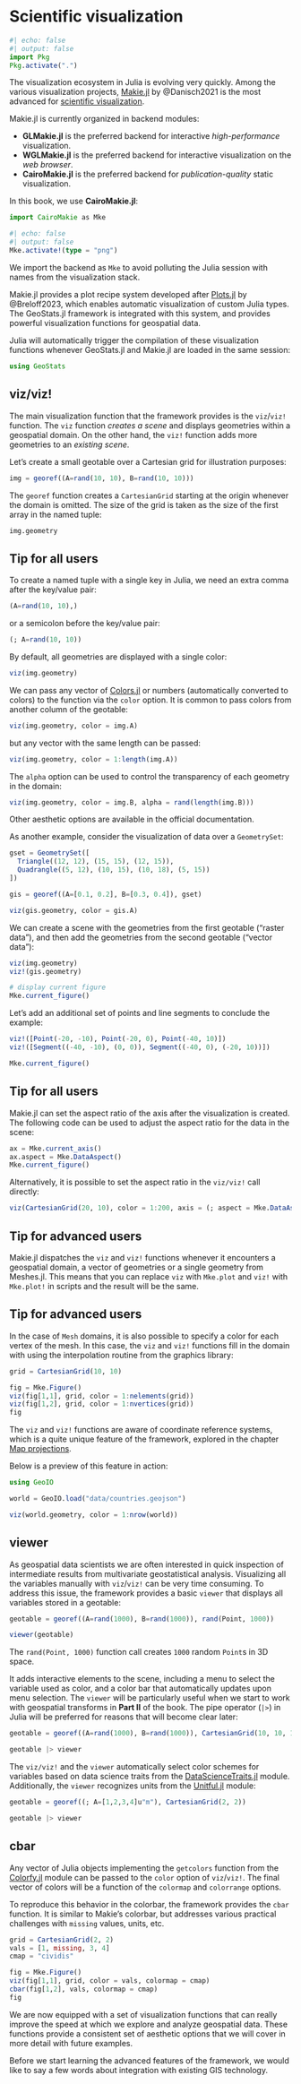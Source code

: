 # Scientific visualization

```julia
#| echo: false
#| output: false
import Pkg
Pkg.activate(".")
```

The visualization ecosystem in Julia is evolving very quickly. Among the various
visualization projects, [Makie.jl](https://github.com/MakieOrg/Makie.jl) by
@Danisch2021 is the most advanced for
[scientific visualization](https://en.wikipedia.org/wiki/Scientific_visualization).

Makie.jl is currently organized in backend modules:

- **GLMakie.jl** is the preferred backend for interactive *high-performance* visualization.
- **WGLMakie.jl** is the preferred backend for interactive visualization on the *web browser*.
- **CairoMakie.jl** is the preferred backend for *publication-quality* static visualization.

In this book, we use **CairoMakie.jl**:

```julia
import CairoMakie as Mke
```

```julia
#| echo: false
#| output: false
Mke.activate!(type = "png")
```

::: {.callout-note}

We import the backend as `Mke` to avoid polluting the Julia
session with names from the visualization stack.

:::

Makie.jl provides a plot recipe system developed after
[Plots.jl](https://github.com/JuliaPlots/Plots.jl) by @Breloff2023,
which enables automatic visualization of custom Julia types.
The GeoStats.jl framework is integrated with this system,
and provides powerful visualization functions for geospatial
data.

Julia will automatically trigger the compilation of these
visualization functions whenever GeoStats.jl and Makie.jl
are loaded in the same session:

```julia
using GeoStats
```

## viz/viz!

The main visualization function that the framework provides is the
`viz`/`viz!` function. The `viz` function *creates a scene* and displays
geometries within a geospatial domain. On the other hand, the `viz!`
function adds more geometries to an *existing scene*.

Let's create a small geotable over a Cartesian grid for illustration purposes:

```julia
img = georef((A=rand(10, 10), B=rand(10, 10)))
```

::: {.callout-note}

The `georef` function creates a `CartesianGrid` starting at the origin
whenever the domain is omitted. The size of the grid is taken as the
size of the first array in the named tuple:

```julia
img.geometry
```

:::

::: {.callout-note}

## Tip for all users

To create a named tuple with a single key in Julia, we need an
extra comma after the key/value pair:

```julia
(A=rand(10, 10),)
```

or a semicolon before the key/value pair:

```julia
(; A=rand(10, 10))
```

:::

By default, all geometries are displayed with a single color:

```julia
viz(img.geometry)
```

We can pass any vector of [Colors.jl](https://github.com/JuliaGraphics/Colors.jl)
or numbers (automatically converted to colors) to the function via the `color`
option. It is common to pass colors from another column of the geotable:

```julia
viz(img.geometry, color = img.A)
```

but any vector with the same length can be passed:

```julia
viz(img.geometry, color = 1:length(img.A))
```

The `alpha` option can be used to control the transparency of each geometry
in the domain:

```julia
viz(img.geometry, color = img.B, alpha = rand(length(img.B)))
```

Other aesthetic options are available in the official documentation.

As another example, consider the visualization of data over a `GeometrySet`:

```julia
gset = GeometrySet([
  Triangle((12, 12), (15, 15), (12, 15)),
  Quadrangle((5, 12), (10, 15), (10, 18), (5, 15))
])

gis = georef((A=[0.1, 0.2], B=[0.3, 0.4]), gset)

viz(gis.geometry, color = gis.A)
```

We can create a scene with the geometries from the first geotable ("raster data"),
and then add the geometries from the second geotable ("vector data"):

```julia
viz(img.geometry)
viz!(gis.geometry)

# display current figure
Mke.current_figure()
```

Let's add an additional set of points and line segments to conclude the example:

```julia
viz!([Point(-20, -10), Point(-20, 0), Point(-40, 10)])
viz!([Segment((-40, -10), (0, 0)), Segment((-40, 0), (-20, 10))])

Mke.current_figure()
```

::: {.callout-note}

## Tip for all users

Makie.jl can set the aspect ratio of the axis after the visualization is created.
The following code can be used to adjust the aspect ratio for the data in the scene:

```julia
ax = Mke.current_axis()
ax.aspect = Mke.DataAspect()
Mke.current_figure()
```

Alternatively, it is possible to set the aspect ratio in the `viz/viz!` call directly:

```julia
viz(CartesianGrid(20, 10), color = 1:200, axis = (; aspect = Mke.DataAspect()))
```

:::

::: {.callout-note}

## Tip for advanced users

Makie.jl dispatches the `viz` and `viz!` functions whenever it encounters
a geospatial domain, a vector of geometries or a single geometry from Meshes.jl.
This means that you can replace `viz` with `Mke.plot` and `viz!` with `Mke.plot!`
in scripts and the result will be the same.

:::

::: {.callout-note}

## Tip for advanced users

In the case of `Mesh` domains, it is also possible to specify a color for each vertex
of the mesh. In this case, the `viz` and `viz!` functions fill in the domain with using
the interpolation routine from the graphics library:

```julia
grid = CartesianGrid(10, 10)

fig = Mke.Figure()
viz(fig[1,1], grid, color = 1:nelements(grid))
viz(fig[1,2], grid, color = 1:nvertices(grid))
fig
```

:::

The `viz` and `viz!` functions are aware of coordinate reference systems, which is a quite
unique feature of the framework, explored in the chapter [Map projections](06-projections.qmd).

Below is a preview of this feature in action:

```julia
using GeoIO

world = GeoIO.load("data/countries.geojson")

viz(world.geometry, color = 1:nrow(world))
```

## viewer

As geospatial data scientists we are often interested in quick inspection
of intermediate results from multivariate geostatistical analysis. Visualizing
all the variables manually with `viz`/`viz!` can be very time consuming.
To address this issue, the framework provides a basic `viewer` that displays
all variables stored in a geotable:

```julia
geotable = georef((A=rand(1000), B=rand(1000)), rand(Point, 1000))

viewer(geotable)
```

::: {.callout-note}

The `rand(Point, 1000)` function call creates `1000` random `Point`s in 3D space.

:::

It adds interactive elements to the scene, including a menu to select the
variable used as color, and a color bar that automatically updates upon
menu selection. The `viewer` will be particularly useful when we start to
work with geospatial transforms in **Part II** of the book. The pipe
operator (`|>`) in Julia will be preferred for reasons that will become
clear later:

```julia
geotable = georef((A=rand(1000), B=rand(1000)), CartesianGrid(10, 10, 10))

geotable |> viewer
```

::: {.callout-note}

The `viz/viz!` and the `viewer` automatically select color schemes
for variables based on data science traits from the
[DataScienceTraits.jl](https://github.com/JuliaML/DataScienceTraits.jl)
module. Additionally, the `viewer` recognizes units from the
[Unitful.jl](https://github.com/PainterQubits/Unitful.jl)
module:

```julia
geotable = georef((; A=[1,2,3,4]u"m"), CartesianGrid(2, 2))

geotable |> viewer
```

:::

## cbar

Any vector of Julia objects implementing the `getcolors`
function from the [Colorfy.jl](https://github.com/JuliaGraphics/Colorfy.jl)
module can be passed to the `color` option of `viz`/`viz!`.
The final vector of colors will be a function of the `colormap`
and `colorrange` options.

To reproduce this behavior in the colorbar, the framework provides
the `cbar` function. It is similar to Makie's colorbar, but addresses
various practical challenges with `missing` values, units, etc.

```julia
grid = CartesianGrid(2, 2)
vals = [1, missing, 3, 4]
cmap = "cividis"

fig = Mke.Figure()
viz(fig[1,1], grid, color = vals, colormap = cmap)
cbar(fig[1,2], vals, colormap = cmap)
fig
```

We are now equipped with a set of visualization functions that can
really improve the speed at which we explore and analyze geospatial data.
These functions provide a consistent set of aesthetic options that we
will cover in more detail with future examples.

Before we start learning the advanced features of the framework, we would
like to say a few words about integration with existing GIS technology.
